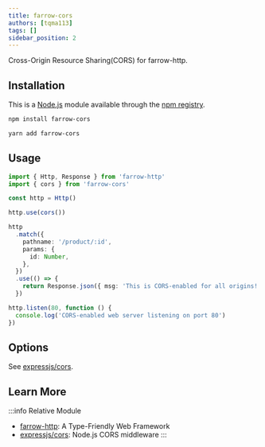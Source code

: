 ```yaml
---
title: farrow-cors
authors: [tqma113]
tags: []
sidebar_position: 2
---
```



Cross-Origin Resource Sharing(CORS) for farrow-http.

## Installation

This is a [Node.js](https://nodejs.org/en/) module available through the
[npm registry](https://www.npmjs.com/).

<Tabs groupId="package-tool">
<TabItem value="npm" label="npm">

```bash
npm install farrow-cors
```

</TabItem>
<TabItem value="yarn" label="Yarn" default>

```bash
yarn add farrow-cors
```

</TabItem>
</Tabs>

## Usage

```ts
import { Http, Response } from 'farrow-http'
import { cors } from 'farrow-cors'

const http = Http()

http.use(cors())

http
  .match({
    pathname: '/product/:id',
    params: {
      id: Number,
    },
  })
  .use(() => {
    return Response.json({ msg: 'This is CORS-enabled for all origins!' })
  })

http.listen(80, function () {
  console.log('CORS-enabled web server listening on port 80')
})
```

## Options

See [expressjs/cors](https://github.com/expressjs/cors).


## Learn More

:::info Relative Module
* [farrow-http](./02-farrow-http.mdx): A Type-Friendly Web Framework
* [expressjs/cors](https://github.com/expressjs/cors): Node.js CORS middleware
:::
